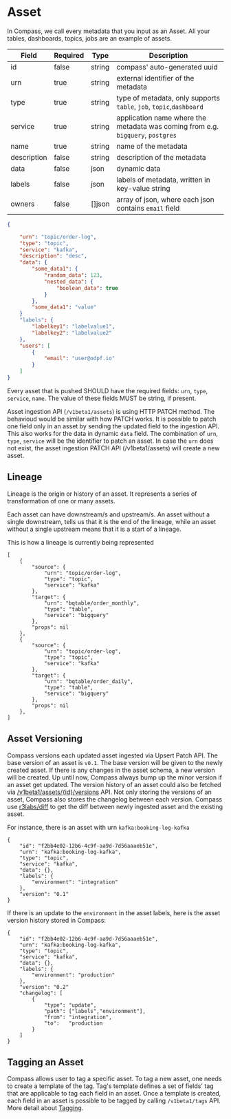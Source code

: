 
# Asset

In Compass, we call every metadata that you input as an Asset. All your tables, dashboards, topics, jobs are an example of assets.

<Tabs>
<TabItem value="table" label="Table View">

|  Field | Required | Type   | Description |
|---|---|---|---|
|  id | false |  string |  compass' auto-generated uuid |
|  urn | true | string |  external identifier of the metadata |
|  type | true | string  |  type of metadata, only supports `table`, `job`, `topic`,`dashboard` |
|  service | true | string  |  application name where the metadata was coming from e.g. `bigquery`, `postgres` |
|  name | true | string  |  name of the metadata |
|  description | false | string  | description of the metadata  |
|  data | false | json |  dynamic data |
|  labels | false |json  |  labels of metadata, written in key-value string  |
|  owners | false | []json | array of json, where each json contains `email` field  |

</TabItem>
<TabItem value="json" label="JSON">

```json
{

    "urn": "topic/order-log",
    "type": "topic",
    "service": "kafka",
    "description": "desc",
    "data": {
        "some_data1": {
            "random_data": 123,
            "nested_data": {
                "boolean_data": true
            }
        }, 
        "some_data1": "value"
    }
    "labels": {
        "labelkey1": "labelvalue1", 
        "labelkey2": "labelvalue2"
    },
    "users": [
        {
            "email": "user@odpf.io"
        }
    ]
}
```

</TabItem>
</Tabs>


Every asset that is pushed SHOULD have the required fields: `urn`, `type`, `service`, `name`. The value of these fields MUST be string, if present. 

Asset ingestion API (`/v1beta1/assets`) is using HTTP PATCH method. The behavioud would be similar with how PATCH works. It is possible to patch one field only in an asset by sending the updated field to the ingestion API. This also works for the data in dynamic `data` field. The combination of `urn`, `type`, `service` will be the identifier to patch an asset.
In case the `urn` does not exist, the asset ingestion PATCH API \(/v1beta1/assets\) will create a new asset.

## Lineage

Lineage is the origin or history of an asset. It represents a series of transformation of one or many assets.

Each asset can have downstream/s and upstream/s. An asset without a single downstream, tells us that it is the end of the lineage, while an asset without a single upstream means that it is a start of a lineage.

This is how a lineage is currently being represented
```text
[
    {
        "source": {
            "urn": "topic/order-log",
            "type": "topic",
            "service": "kafka"
        },
        "target": {
            "urn": "bqtable/order_monthly",
            "type": "table",
            "service": "bigquery"
        },
        "props": nil
    },    
    {
        "source": {
            "urn": "topic/order-log",
            "type": "topic",
            "service": "kafka"
        },
        "target": {
            "urn": "bqtable/order_daily",
            "type": "table",
            "service": "bigquery"
        },
        "props": nil
    },
]
```

## Asset Versioning
Compass versions each updated asset ingested via Upsert Patch API. The base version of an asset is `v0.1`. The base version will be given to the newly created asset. If there is any changes in the asset schema, a new version will be created. 
Up until now, Compass always bump up the minor version if an asset get updated. The version history of an asset could also be fetched via [/v1beta1/assets/{id}/versions](https://github.com/odpf/compass/blob/main/third_party/OpenAPI/compass.swagger.json) API.
Not only storing the versions of an asset, Compass also stores the changelog between each version. Compass use [r3labs/diff](https://github.com/r3labs/diff) to get the diff between newly ingested asset and the existing asset.

For instance, there is an asset with urn `kafka:booking-log-kafka`
```text
{
    "id": "f2bb4e02-12b6-4c9f-aa9d-7d56aaaeb51e",
    "urn": "kafka:booking-log-kafka",
    "type": "topic",
    "service": "kafka",
    "data": {},
    "labels": {
        "environment": "integration"
    },
    "version": "0.1"
}
```

If there is an update to the `environment` in the asset labels, here is the asset version history stored in Compass:
```text
{
    "id": "f2bb4e02-12b6-4c9f-aa9d-7d56aaaeb51e",
    "urn": "kafka:booking-log-kafka",
    "type": "topic",
    "service": "kafka",
    "data": {},
    "labels": {
        "environment": "production"
    },
    "version": "0.2"
    "changelog": [
        {
            "type": "update",
            "path": ["labels","environment"],
            "from": "integration",
            "to":   "production
        }
    ]
}
```

## Tagging an Asset
Compass allows user to tag a specific asset. To tag a new asset, one needs to create a template of the tag. Tag's template defines a set of fields' tag that are applicable to tag each field in an asset.
Once a template is created, each field in an asset is possible to be tagged by calling `/v1beta1/tags` API. More detail about [Tagging](../guides/tagging.md).
